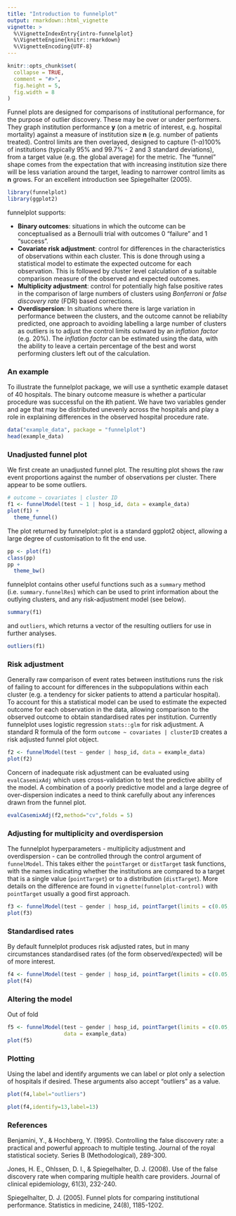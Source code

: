 ```yaml
---
title: "Introduction to funnelplot"
output: rmarkdown::html_vignette
vignette: >
  %\VignetteIndexEntry{intro-funnelplot}
  %\VignetteEngine{knitr::rmarkdown}
  %\VignetteEncoding{UTF-8}
---
```


```r
knitr::opts_chunk$set(
  collapse = TRUE,
  comment = "#>",
  fig.height = 5,
  fig.width = 8
)
```

Funnel plots are designed for comparisons of institutional performance, for the purpose of outlier discovery. These may be over or under performers. They graph institution performance **y** (on a metric of interest, e.g. hospital mortality) against a measure of institution size **n** (e.g. number of patients treated). Control limits are then overlayed, designed to capture (1-$\alpha$)100% of institutions (typically 95% and 99.7% - 2 and 3 standard deviations), from a target value (e.g. the global average) for the metric. The "funnel" shape comes from the expectation that with increasing institution size there will be less variation around the target, leading to narrower control limits as **n** grows. For an excellent introduction see Spiegelhalter (2005).

```r
library(funnelplot)
library(ggplot2)
```

funnelplot supports:  

* __Binary outcomes__: situations in which the outcome can be conceptualised as a Bernoulli trial with outcomes 0 "failure" and 1 "success".  
* __Covariate risk adjustment__: control for differences in the characteristics of observations within each cluster. This is done through using a statistical model to estimate the expected outcome for each observation. This is followed by cluster level calculation of a suitable comparison measure of the observed and expected outcomes.  
* __Multiplicity adjustment__: control for potentially high false positive rates in the comparison of large numbers of clusters using _Bonferroni_ or _false discovery rate_ (FDR) based corrections.
* __Overdispersion__: In situations where there is large variation in performance between the clusters, and the outcome cannot be reliabilty predicted, one approach to avoiding labelling a large number of clusters as outliers is to adjust the control limits outward by an _inflation factor_ (e.g. 20%). The _inflation factor_  can be estimated using the data, with the ability to leave a certain percentage of the best and worst performing clusters left out of the calculation.

### An example

To illustrate the funnelplot package, we will use a synthetic example dataset of 40 hospitals. The binary outcome measure is whether a particular procedure was successful on the **i**th patient. We have two variables gender and age that may be distributed unevenly across the hospitals and play a role in explaining differences in the observed hospital procedure rate.

```r
data("example_data", package = "funnelplot")
head(example_data)
```

### Unadjusted funnel plot 

We first create an unadjusted funnel plot. The resulting plot shows the raw event proportions against the number of observations per cluster. There appear to be some outliers.

```r
# outcome ~ covariates | cluster ID
f1 <- funnelModel(test ~ 1 | hosp_id, data = example_data)
plot(f1) +
  theme_funnel()
```

The plot returned by funnelplot::plot is a standard ggplot2 object, allowing a large degree of customisation to fit the end use.  

```r
pp <- plot(f1)
class(pp)
pp +
  theme_bw()
```

funnelplot contains other useful functions such as a `summary` method (i.e. `summary.funnelRes`) which can be used to print information about the outlying clusters, and any risk-adjustment model (see below).

```r
summary(f1)
```

and `outliers`, which returns a vector of the resulting outliers for use in further analyses.

```r
outliers(f1)
```

### Risk adjustment 

Generally raw comparison of event rates between institutions runs the risk of failing to account for differences in the subpopulations within each cluster (e.g. a tendency for sicker patients to attend a particular hospital). To account for this a statistical model can be used to estimate the expected outcome for each observation in the data, allowing comparison to the observed outcome to obtain standardised rates per institution. Currently funnelplot uses logistic regression `stats::glm` for risk adjustment. A standard R formula of the form `outcome ~ covariates | clusterID` creates a risk adjusted funnel plot object. 

```r
f2 <- funnelModel(test ~ gender | hosp_id, data = example_data)
plot(f2)
```

Concern of inadequate risk adjustment can be evaluated using `evalCasemixAdj` which uses cross-validation to test the predictive ability of the model. A combination of a poorly predictive model and a large degree of over-dispersion indicates a need to think carefully about any inferences drawn from the funnel plot.

```r
evalCasemixAdj(f2,method="cv",folds = 5)
```

### Adjusting for multiplicity and overdispersion

The funnelplot hyperparameters - multiplicity adjustment and overdispersion - can be controlled through the control argument of `funnelModel`. This takes either the `pointTarget` or `distTarget` task functions, with the names indicating whether the institutions are compared to a target that is a single value (`pointTarget`) or to a distribution (`distTarget`). More details on the difference are found in `vignette(funnelplot-control)` with `pointTarget` usually a good first approach.

```r
f3 <- funnelModel(test ~ gender | hosp_id, pointTarget(limits = c(0.05,0.01)), data = example_data)
plot(f3)
```

### Standardised rates

By default funnelplot produces risk adjusted rates, but in many circumstances standardised rates (of the form observed/expected) will be of more interest.

```r
f4 <- funnelModel(test ~ gender | hosp_id, pointTarget(limits = c(0.05,0.01), standardised = TRUE), data = example_data)
plot(f4)
```

### Altering the model

Out of fold

```r
f5 <- funnelModel(test ~ gender | hosp_id, pointTarget(limits = c(0.05,0.01), standardised = TRUE), adj = adjParams(method = "out_of_fold",nfolds = 5), 
                  data = example_data)
plot(f5)
```


### Plotting

Using the label and identify arguments we can label or plot only a selection of hospitals if desired. These arguments also accept "outliers" as a value. 

```r
plot(f4,label="outliers")
```


```r
plot(f4,identify=13,label=13)
```


### References

Benjamini, Y., & Hochberg, Y. (1995). Controlling the false discovery rate: a practical and powerful approach to multiple testing. Journal of the royal statistical society. Series B (Methodological), 289-300.

Jones, H. E., Ohlssen, D. I., & Spiegelhalter, D. J. (2008). Use of the false discovery rate when comparing multiple health care providers. Journal of clinical epidemiology, 61(3), 232-240.

Spiegelhalter, D. J. (2005). Funnel plots for comparing institutional performance. Statistics in medicine, 24(8), 1185-1202.
